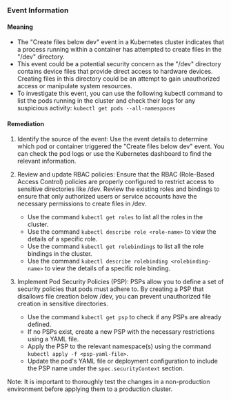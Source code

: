 
### Event Information

#### Meaning

- The "Create files below dev" event in a Kubernetes cluster indicates that a process running within a container has attempted to create files in the "/dev" directory.
- This event could be a potential security concern as the "/dev" directory contains device files that provide direct access to hardware devices. Creating files in this directory could be an attempt to gain unauthorized access or manipulate system resources.
- To investigate this event, you can use the following kubectl command to list the pods running in the cluster and check their logs for any suspicious activity: 
  `kubectl get pods --all-namespaces`

#### Remediation

1. Identify the source of the event: Use the event details to determine which pod or container triggered the "Create files below dev" event. You can check the pod logs or use the Kubernetes dashboard to find the relevant information.

2. Review and update RBAC policies: Ensure that the RBAC (Role-Based Access Control) policies are properly configured to restrict access to sensitive directories like /dev. Review the existing roles and bindings to ensure that only authorized users or service accounts have the necessary permissions to create files in /dev.

   - Use the command `kubectl get roles` to list all the roles in the cluster.
   - Use the command `kubectl describe role <role-name>` to view the details of a specific role.
   - Use the command `kubectl get rolebindings` to list all the role bindings in the cluster.
   - Use the command `kubectl describe rolebinding <rolebinding-name>` to view the details of a specific role binding.

3. Implement Pod Security Policies (PSP): PSPs allow you to define a set of security policies that pods must adhere to. By creating a PSP that disallows file creation below /dev, you can prevent unauthorized file creation in sensitive directories.

   - Use the command `kubectl get psp` to check if any PSPs are already defined.
   - If no PSPs exist, create a new PSP with the necessary restrictions using a YAML file.
   - Apply the PSP to the relevant namespace(s) using the command `kubectl apply -f <psp-yaml-file>`.
   - Update the pod's YAML file or deployment configuration to include the PSP name under the `spec.securityContext` section.

Note: It is important to thoroughly test the changes in a non-production environment before applying them to a production cluster.

